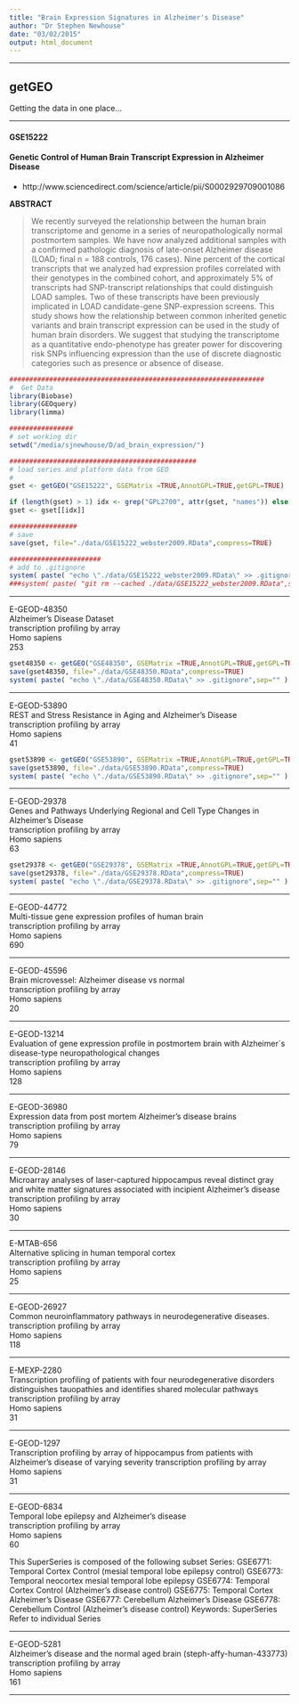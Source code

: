 ```yaml
---
title: "Brain Expression Signatures in Alzheimer's Disease"
author: "Dr Stephen Newhouse"
date: "03/02/2015"
output: html_document
---
```


***********************************

## getGEO

Getting the data in one place...

**********

#### GSE15222
#### Genetic Control of Human Brain Transcript Expression in Alzheimer Disease  
- http://www.sciencedirect.com/science/article/pii/S0002929709001086  

**ABSTRACT**  

> We recently surveyed the relationship between the human brain transcriptome and genome in a series of neuropathologically normal postmortem samples. We have now analyzed additional samples with a confirmed pathologic diagnosis of late-onset Alzheimer disease (LOAD; final n = 188 controls, 176 cases). Nine percent of the cortical transcripts that we analyzed had expression profiles correlated with their genotypes in the combined cohort, and approximately 5% of transcripts had SNP-transcript relationships that could distinguish LOAD samples. Two of these transcripts have been previously implicated in LOAD candidate-gene SNP-expression screens. This study shows how the relationship between common inherited genetic variants and brain transcript expression can be used in the study of human brain disorders. We suggest that studying the transcriptome as a quantitative endo-phenotype has greater power for discovering risk SNPs influencing expression than the use of discrete diagnostic categories such as presence or absence of disease.

```r

################################################################
#  Get Data
library(Biobase)
library(GEOquery)
library(limma)

################
# set working dir
setwd("/media/sjnewhouse/D/ad_brain_expression/")
```

```r
###############################################
# load series and platform data from GEO
#
gset <- getGEO("GSE15222", GSEMatrix =TRUE,AnnotGPL=TRUE,getGPL=TRUE)

if (length(gset) > 1) idx <- grep("GPL2700", attr(gset, "names")) else idx <- 1
gset <- gset[[idx]]

#################
# save
save(gset, file="./data/GSE15222_webster2009.RData",compress=TRUE)

#######################
# add to .gitignore
system( paste( "echo \"./data/GSE15222_webster2009.RData\" >> .gitignore",sep="" ) )
###system( paste( "git rm --cached ./data/GSE15222_webster2009.RData",sep="" ) )

```

***********************************

E-GEOD-48350  
Alzheimer's Disease Dataset  
transcription profiling by array  
Homo sapiens  
253   

```r
gset48350 <- getGEO("GSE48350", GSEMatrix =TRUE,AnnotGPL=TRUE,getGPL=TRUE)
save(gset48350, file="./data/GSE48350.RData",compress=TRUE)
system( paste( "echo \"./data/GSE48350.RData\" >> .gitignore",sep="" ) )
```

*********************************** 

E-GEOD-53890  
REST and Stress Resistance in Aging and Alzheimer’s Disease  
transcription profiling by array  
Homo sapiens  
41  

```r
gset53890 <- getGEO("GSE53890", GSEMatrix =TRUE,AnnotGPL=TRUE,getGPL=TRUE)
save(gset53890, file="./data/GSE53890.RData",compress=TRUE)
system( paste( "echo \"./data/GSE53890.RData\" >> .gitignore",sep="" ) )
```

***********************************

E-GEOD-29378  
Genes and Pathways Underlying Regional and Cell Type Changes in Alzheimer's Disease  
transcription profiling by array  
Homo sapiens  
63  

```r
gset29378 <- getGEO("GSE29378", GSEMatrix =TRUE,AnnotGPL=TRUE,getGPL=TRUE)
save(gset29378, file="./data/GSE29378.RData",compress=TRUE)
system( paste( "echo \"./data/GSE29378.RData\" >> .gitignore",sep="" ) )
```

***********************************

E-GEOD-44772  
Multi-tissue gene expression profiles of human brain  
transcription profiling by array  
Homo sapiens  
690  

***********************************

E-GEOD-45596  
Brain microvessel: Alzheimer disease vs normal  
transcription profiling by array  
Homo sapiens  
20  

***********************************

E-GEOD-13214  
Evaluation of gene expression profile in postmortem brain with Alzheimer´s disease-type neuropathological changes  
transcription profiling by array  
Homo sapiens  
128  

***********************************

E-GEOD-36980  
Expression data from post mortem Alzheimer's disease brains  
transcription profiling by array  
Homo sapiens  
79  

***********************************

E-GEOD-28146  
Microarray analyses of laser-captured hippocampus reveal distinct gray and white matter signatures associated with incipient Alzheimer’s disease  
transcription profiling by array  
Homo sapiens  
30  

***********************************

E-MTAB-656  
Alternative splicing in human temporal cortex  
transcription profiling by array  
Homo sapiens  
25  

***********************************

E-GEOD-26927  
Common neuroinflammatory pathways in neurodegenerative diseases.  
transcription profiling by array  
Homo sapiens  
118  

***********************************

E-MEXP-2280  
Transcription profiling of patients with four neurodegenerative disorders distinguishes tauopathies and identifies shared molecular pathways  
transcription profiling by array  
Homo sapiens  
31  

***********************************

E-GEOD-1297  
Transcription profiling by array of hippocampus from patients with Alzheimer's disease of varying severity
transcription profiling by array  
Homo sapiens  
31  

***********************************

E-GEOD-6834  
Temporal lobe epilepsy and Alzheimer's disease  
transcription profiling by array  
Homo sapiens  
60  

This SuperSeries is composed of the following subset Series: GSE6771: Temporal Cortex Control (mesial temporal lobe epilepsy control) GSE6773: Temporal neocortex mesial temporal lobe epilepsy GSE6774: Temporal Cortex Control (Alzheimer's disease control) GSE6775: Temporal Cortex Alzheimer's Disease GSE6777: Cerebellum Alzheimer's Disease GSE6778: Cerebellum Control (Alzheimer's disease control) Keywords: SuperSeries Refer to individual Series

***********************************

E-GEOD-5281  
Alzheimer's disease and the normal aged brain (steph-affy-human-433773)  
transcription profiling by array  
Homo sapiens  
161  

***********************************
